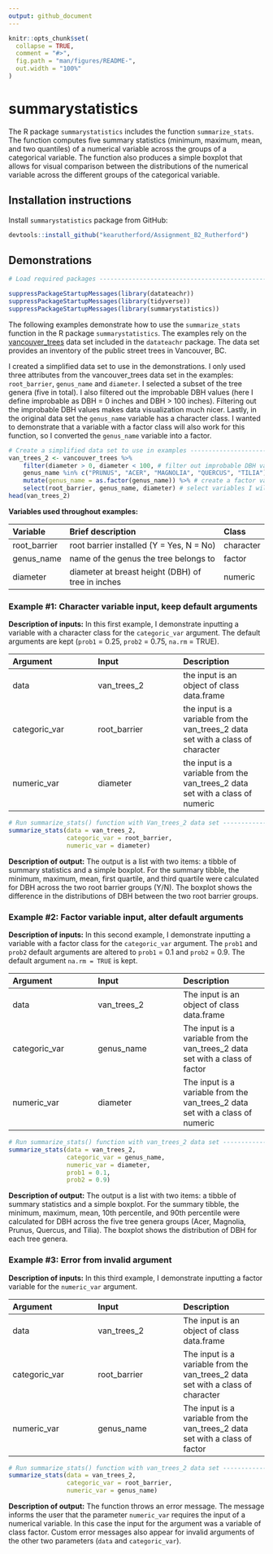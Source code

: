 ```yaml
---
output: github_document
---
```


```r
knitr::opts_chunk$set(
  collapse = TRUE,
  comment = "#>",
  fig.path = "man/figures/README-",
  out.width = "100%"
)
```

# summarystatistics  

The R package `summarystatistics` includes the function `summarize_stats`. The function computes five summary statistics (minimum, maximum, mean, and two quantiles) of a numerical variable across the groups of a categorical variable. The function also produces a simple boxplot that allows for visual comparison between the distributions of the numerical variable across the different groups of the categorical variable.

## Installation instructions  

Install `summarystatistics` package from GitHub:

``` r
devtools::install_github("kearutherford/Assignment_B2_Rutherford")
```

## Demonstrations  

```r
# Load required packages -------------------------------------------------------

suppressPackageStartupMessages(library(datateachr))
suppressPackageStartupMessages(library(tidyverse))
suppressPackageStartupMessages(library(summarystatistics))
```

The following examples demonstrate how to use the `summarize_stats` function in the R package `summarystatistics`. The examples rely on the [vancouver_trees](https://opendata.vancouver.ca/explore/dataset/street-trees/information/?disjunctive.species_name&disjunctive.common_name&disjunctive.height_range_id&location=11,49.26339,-123.12046) data set included in the `datateachr` package. The data set provides an inventory of the public street trees in Vancouver, BC.  

I created a simplified data set to use in the demonstrations. I only used three attributes from the vancouver_trees data set in the examples: `root_barrier`, `genus_name` and `diameter`. I selected a subset of the tree genera (five in total). I also filtered out the improbable DBH values (here I define improbable as DBH = 0 inches and DBH > 100 inches). Filtering out the improbable DBH values makes data visualization much nicer. Lastly, in the original data set the `genus_name` variable has a character class. I wanted to demonstrate that a variable with a factor class will also work for this function, so I converted the `genus_name` variable into a factor.  

```r
# Create a simplified data set to use in examples ------------------------------
van_trees_2 <- vancouver_trees %>%
    filter(diameter > 0, diameter < 100, # filter out improbable DBH values
    genus_name %in% c("PRUNUS", "ACER", "MAGNOLIA", "QUERCUS", "TILIA")) %>% # filter for 5 tree genera only
    mutate(genus_name = as.factor(genus_name)) %>% # create a factor variable for demonstration purposes 
    select(root_barrier, genus_name, diameter) # select variables I will use in the examples 
head(van_trees_2)
```

**Variables used throughout examples:**  

|Variable|Brief description|Class|
|:---|:---|:---|
|root_barrier|root barrier installed (Y = Yes, N = No)|character|
|genus_name|name of the genus the tree belongs to|factor|
|diameter|diameter at breast height (DBH) of tree in inches|numeric|  


### Example #1: Character variable input, keep default arguments

**Description of inputs:** In this first example, I demonstrate inputting a variable with a character class for the `categoric_var` argument. The default arguments are kept (`prob1` = 0.25, `prob2` = 0.75, `na.rm` = TRUE).  

|Argument|Input|Description|
|:---|:---|:---|
|data|van_trees_2|the input is an object of class data.frame|
|categoric_var|root_barrier|the input is a variable from the van_trees_2 data set with a class of character|
|numeric_var|diameter|the input is a variable from the van_trees_2 data set with a class of numeric|  

```r
# Run summarize_stats() function with Van_trees_2 data set ---------------------
summarize_stats(data = van_trees_2, 
                categoric_var = root_barrier,
                numeric_var = diameter)
```

**Description of output:** The output is a list with two items: a tibble of summary statistics and a simple boxplot. For the summary tibble, the minimum, maximum, mean, first quartile, and third quartile were calculated for DBH across the two root barrier groups (Y/N). The boxplot shows the difference in the distributions of DBH between the two root barrier groups.  


### Example #2: Factor variable input, alter default arguments  

**Description of inputs:** In this second example, I demonstrate inputting a variable with a factor class for the `categoric_var` argument. The ` prob1` and `prob2` default arguments are altered to `prob1` = 0.1 and `prob2` = 0.9. The default argument `na.rm = TRUE` is kept.  

|Argument|Input|Description|
|:---|:---|:---|
|data|van_trees_2|The input is an object of class data.frame|
|categoric_var|genus_name|The input is a variable from the van_trees_2 data set with a class of factor|
|numeric_var|diameter|The input is a variable from the van_trees_2 data set with a class of numeric|  

```r
# Run summarize_stats() function with van_trees_2 data set ---------------------
summarize_stats(data = van_trees_2, 
                categoric_var = genus_name,
                numeric_var = diameter,
                prob1 = 0.1,
                prob2 = 0.9)
```

**Description of output:** The output is a list with two items: a tibble of summary statistics and a simple boxplot. For the summary tibble, the minimum, maximum, mean, 10th percentile, and 90th percentile were calculated for DBH across the five tree genera groups (Acer, Magnolia, Prunus, Quercus, and Tilia). The boxplot shows the distribution of DBH for each tree genera.  


### Example #3: Error from invalid argument  

**Description of inputs:** In this third example, I demonstrate inputting a factor variable for the `numeric_var` argument. 

|Argument|Input|Description|
|:---|:---|:---|
|data|van_trees_2|The input is an object of class data.frame|
|categoric_var|root_barrier|The input is a variable from the van_trees_2 data set with a class of character|
|numeric_var|genus_name|The input is a variable from the van_trees_2 data set with a class of factor|  

```r
# Run summarize_stats() function with van_trees_2 data set --------------------------------------------------------------------------------
summarize_stats(data = van_trees_2, 
                categoric_var = root_barrier,
                numeric_var = genus_name)
```

**Description of output:** The function throws an error message. The message informs the user that the parameter `numeric_var` requires the input of a numerical variable. In this case the input for the argument was a variable of class factor. Custom error messages also appear for invalid arguments of the other two parameters (`data` and `categoric_var`).  
